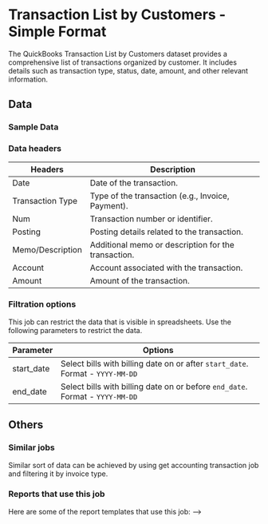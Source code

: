 #  Transaction List by Customers - Simple Format


The QuickBooks Transaction List by Customers dataset provides a comprehensive list of transactions organized by customer. It includes details such as transaction type, status, date, amount, and other relevant information. 

<AddJob
  template="gsheet_quickbooks_simple_get_transaction_list_by_customers"
/>


## Data

### Sample Data

<Gsheet
  src="https://docs.google.com/spreadsheets/d/1KWa16ZCTRUdIF7LXFQzgCaBXEze4fpGWaV77tc8Q_Y8/edit#gid=530639788"
/>



### Data headers

| Headers                      | Description                                                        |
|------------------------------|--------------------------------------------------------------------|
| Date                | Date of the transaction.                         |
| Transaction Type    | Type of the transaction (e.g., Invoice, Payment).|
| Num                 | Transaction number or identifier.               |
| Posting             | Posting details related to the transaction.     |
| Memo/Description   | Additional memo or description for the transaction. |
| Account             | Account associated with the transaction.        |
| Amount              | Amount of the transaction.                       |

###  Filtration options

This job can restrict the data that is visible in spreadsheets. Use the following parameters to restrict the data.

| Parameter | Options |
|----|----|                                                                                   
| start_date | Select bills with billing date on or after `start_date`. Format - `YYYY-MM-DD` |
| end_date | Select bills with billing date on or before `end_date`. Format - `YYYY-MM-DD` |



## Others

### Similar jobs

Similar sort of data can be achieved by using get accounting transaction job and filtering it by invoice type. 

### Reports that use this job

Here are some of the report templates that use this job: 
-->
